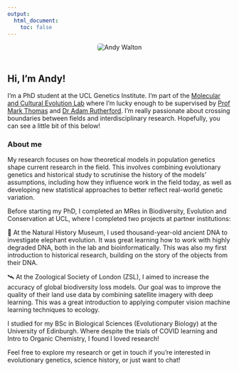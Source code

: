 ```yaml
---
output: 
  html_document:
    toc: false
---
```


<div class="row">
  <div class="col-md-4" style="text-align: center;">
<img src="Images/fixed_linkedin.jpg" style="max-width: 300px; border-radius: 5px; margin-bottom: 20px;" alt="Andy Walton">
  </div>
  <div class="col-md-8">

## Hi, I'm Andy!

I'm a PhD student at the UCL Genetics Institute. I'm part of the [Molecular and Cultural Evolution Lab](https://www.ucl.ac.uk/biosciences/gee/molecular-and-cultural-evolution-lab) where I'm lucky enough to be supervised by [Prof Mark Thomas](https://www.ucl.ac.uk/biosciences/people/clone-mark-thomas) and [Dr Adam Rutherford](https://profiles.ucl.ac.uk/45497). I'm really passionate about crossing boundaries between fields and interdisciplinary research. Hopefully, you can see a little bit of this below!

### About me

My research focuses on how theoretical models in population genetics shape current research in the field. This involves combining evolutionary genetics and historical study to scrutinise the history of the models' assumptions, including how they influence work in the field today, as well as developing new statistical approaches to better reflect real-world genetic variation.

Before starting my PhD, I completed an MRes in Biodiversity, Evolution and Conservation at UCL, where I completed two projects at partner institutions:

🐘 At the Natural History Museum, I used thousand-year-old ancient DNA to investigate elephant evolution. It was great learning how to work with highly degraded DNA, both in the lab and bioinformatically. This was also my first introduction to historical research, building on the story of the objects from their DNA.

🛰️ At the Zoological Society of London (ZSL), I aimed to increase the accuracy of global biodiversity loss models. Our goal was to improve the quality of their land use data by combining satellite imagery with deep learning. This was a great introduction to applying computer vision machine learning techniques to ecology.

I studied for my BSc in Biological Sciences (Evolutionary Biology) at the University of Edinburgh. Where despite the trials of COVID learning and Intro to Organic Chemistry, I found I loved research!

Feel free to explore my research or get in touch if you're interested in evolutionary genetics, science history, or just want to chat!



  </div>
</div>

